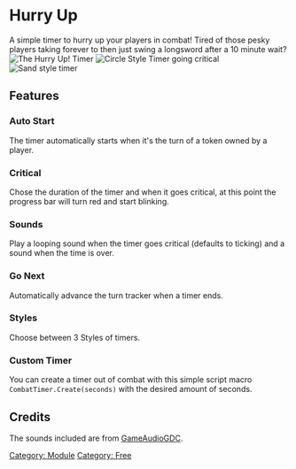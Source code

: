 # Hurry Up

A simple timer to hurry up your players in combat\! Tired of those pesky
players taking forever to then just swing a longsword after a 10 minute
wait? ![The Hurry Up\! Timer](Hutimer.png "The Hurry Up! Timer")
![Circle Style Timer going critical](Hucirclecrit.png
"Circle Style Timer going critical") ![Sand style timer](Husand.png
"Sand style timer")

## Features

### Auto Start

The timer automatically starts when it's the turn of a token owned by a
player.

### Critical

Chose the duration of the timer and when it goes critical, at this point
the progress bar will turn red and start blinking.

### Sounds

Play a looping sound when the timer goes critical (defaults to ticking)
and a sound when the time is over.

### Go Next

Automatically advance the turn tracker when a timer ends.

### Styles

Choose between 3 Styles of timers.

### Custom Timer

You can create a timer out of combat with this simple script macro
`CombatTimer.Create(seconds)` with the desired amount of seconds.

## Credits

The sounds included are from
[GameAudioGDC](https://sonniss.com/gameaudiogdc).

[Category: Module](Category:_Module "wikilink") [Category:
Free](Category:_Free "wikilink")
